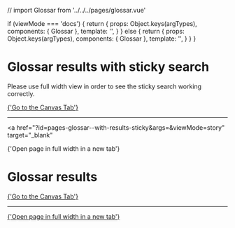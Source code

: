 // import Glossar from '../../../pages/glossar.vue'

<Meta of={GlossaryStories} />

  if (viewMode === 'docs') {
    return {
      props: Object.keys(argTypes),
      components: { Glossar },
      template: '<Glossar :isLoading="isLoading" />',
    }
  } else {
    return {
      props: Object.keys(argTypes),
      components: { Glossar },
      template:
        '<Glossar :isLoading="isLoading" :useStickySearch="useStickySearch" />',
    }
  }
}

# Glossar results with sticky search

Please use full width view in order to see the sticky search working correctly.

<a href="?path=/story/pages-glossar--with-results-sticky">
  {'Go to the Canvas Tab'}
</a>

---

<a
  href="?id=pages-glossar--with-results-sticky&args=&viewMode=story"
  target="_blank"
>
  {'Open page in full width in a new tab'}
</a>

<Canvas>
  <Story of={GlossaryStories.WithResultsSticky} />
</Canvas>

# Glossar results

<a href="?path=/story/pages-glossar--with-results">{'Go to the Canvas Tab'}</a>

---

<a href="?id=pages-glossar--with-results&args=&viewMode=story" target="_blank">
  {'Open page in full width in a new tab'}
</a>

<Canvas>
  <Story of={GlossaryStories.WithResults} />
</Canvas>
